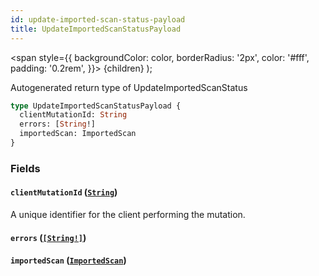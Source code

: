 ```yaml
---
id: update-imported-scan-status-payload
title: UpdateImportedScanStatusPayload
---
```


<span
style={{
      backgroundColor: color,
      borderRadius: '2px',
      color: '#fff',
      padding: '0.2rem',
    }}>
{children}
</span>
);

Autogenerated return type of UpdateImportedScanStatus

```graphql
type UpdateImportedScanStatusPayload {
  clientMutationId: String
  errors: [String!]
  importedScan: ImportedScan
}
```

### Fields

#### `clientMutationId` ([`String`](/api/scalars/string))

A unique identifier for the client performing the mutation.

#### `errors` ([`[String!]`](/api/scalars/string))

#### `importedScan` ([`ImportedScan`](/api/objects/imported-scan))
